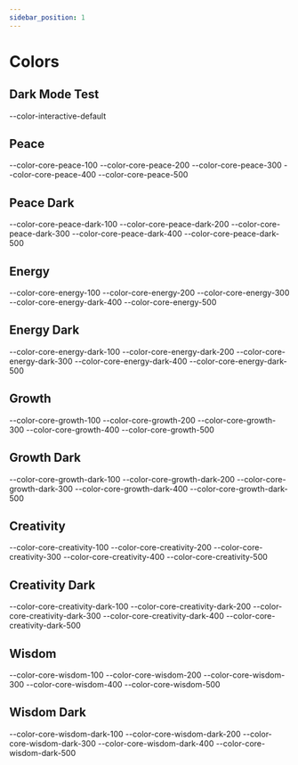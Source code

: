 ```yaml
---
sidebar_position: 1
---
```


# Colors


<div className="container">
	<div className="row">
		<div className="col col--6">
			<h2>Dark Mode Test</h2>
			<PaletteBlock color="var(--color-interactive-default)" textColor="var(--color-background-primary)">
			--color-interactive-default
			</PaletteBlock>
		</div>
	</div>
	<div className="row">
		<div className="col col--6">
			<h2>Peace</h2>
				<PaletteBlock color="var(--color-core-peace-100)" textColor="var(--color-core-focus-900)">
					--color-core-peace-100
				</PaletteBlock>
				<PaletteBlock color="var(--color-core-peace-200)" textColor="var(--color-core-focus-900)">
					--color-core-peace-200
				</PaletteBlock>
				<PaletteBlock color="var(--color-core-peace-300)" textColor="var(--color-core-focus-0)">
					--color-core-peace-300
				</PaletteBlock>
				<PaletteBlock color="var(--color-core-peace-400)" textColor="var(--color-core-focus-0)">
					--color-core-peace-400
				</PaletteBlock>
				<PaletteBlock color="var(--color-core-peace-500)" textColor="var(--color-core-focus-0)">
					--color-core-peace-500
				</PaletteBlock>
		</div>
		<div className="col col--6">
			<h2>Peace Dark</h2>
				<PaletteBlock color="var(--color-core-peace-dark-100)" textColor="var(--color-core-focus-900)">
					--color-core-peace-dark-100
				</PaletteBlock>
				<PaletteBlock color="var(--color-core-peace-dark-200)" textColor="var(--color-core-focus-900)">
					--color-core-peace-dark-200
				</PaletteBlock>
				<PaletteBlock color="var(--color-core-peace-dark-300)" textColor="var(--color-core-focus-0)">
					--color-core-peace-dark-300
				</PaletteBlock>
				<PaletteBlock color="var(--color-core-peace-dark-400)" textColor="var(--color-core-focus-0)">
					--color-core-peace-dark-400
				</PaletteBlock>
				<PaletteBlock color="var(--color-core-peace-dark-500)" textColor="var(--color-core-focus-0)">
					--color-core-peace-dark-500
				</PaletteBlock>
		</div>
	</div>
	<div className="row">
		<div className="col col--6">
			<h2>Energy</h2>
				<PaletteBlock color="var(--color-core-energy-100)" textColor="var(--color-core-focus-900)">
					--color-core-energy-100
				</PaletteBlock>
				<PaletteBlock color="var(--color-core-energy-200)" textColor="var(--color-core-focus-0)">
					--color-core-energy-200
				</PaletteBlock>
				<PaletteBlock color="var(--color-core-energy-300)" textColor="var(--color-core-focus-0)">
					--color-core-energy-300
				</PaletteBlock>
				<PaletteBlock color="var(--color-core-energy-dark-400)" textColor="var(--color-core-focus-0)">
					--color-core-energy-dark-400
				</PaletteBlock>
				<PaletteBlock color="var(--color-core-energy-500)" textColor="var(--color-core-focus-0)">
					--color-core-energy-500
				</PaletteBlock>
		</div>
		<div className="col col--6">
			<h2>Energy Dark</h2>
				<PaletteBlock color="var(--color-core-energy-dark-100)" textColor="var(--color-core-focus-900)">
					--color-core-energy-dark-100
				</PaletteBlock>
				<PaletteBlock color="var(--color-core-energy-dark-200)" textColor="var(--color-core-focus-900)">
					--color-core-energy-dark-200
				</PaletteBlock>
				<PaletteBlock color="var(--color-core-energy-dark-300)" textColor="var(--color-core-focus-0)">
					--color-core-energy-dark-300
				</PaletteBlock>
				<PaletteBlock color="var(--color-core-energy-dark-400)" textColor="var(--color-core-focus-0)">
					--color-core-energy-dark-400
				</PaletteBlock>
				<PaletteBlock color="var(--color-core-energy-dark-500)" textColor="var(--color-core-focus-0)">
					--color-core-energy-dark-500
				</PaletteBlock>
		</div>
	</div>
	<div className="row">
		<div className="col col--6">
			<h2>Growth</h2>
				<PaletteBlock color="var(--color-core-growth-100)" textColor="var(--color-core-focus-900)">
					--color-core-growth-100
				</PaletteBlock>
				<PaletteBlock color="var(--color-core-growth-200)" textColor="var(--color-core-focus-900)">
					--color-core-growth-200
				</PaletteBlock>
				<PaletteBlock color="var(--color-core-growth-300)" textColor="var(--color-core-focus-0)" textColor="var(--color-core-focus-0)">
					--color-core-growth-300
				</PaletteBlock>
				<PaletteBlock color="var(--color-core-growth-400)" textColor="var(--color-core-focus-0)" textColor="var(--color-core-focus-0)">
					--color-core-growth-400
				</PaletteBlock>
				<PaletteBlock color="var(--color-core-growth-500)" textColor="var(--color-core-focus-0)" textColor="var(--color-core-focus-0)">
					--color-core-growth-500
				</PaletteBlock>
		</div>
		<div className="col col--6">
			<h2>Growth Dark</h2>
				<PaletteBlock color="var(--color-core-growth-dark-100)" textColor="var(--color-core-focus-900)">
					--color-core-growth-dark-100
				</PaletteBlock>
				<PaletteBlock color="var(--color-core-growth-dark-200)" textColor="var(--color-core-focus-900)">
					--color-core-growth-dark-200
				</PaletteBlock>
				<PaletteBlock color="var(--color-core-growth-dark-300)" textColor="var(--color-core-focus-0)">
					--color-core-growth-dark-300
				</PaletteBlock>
				<PaletteBlock color="var(--color-core-growth-dark-400)" textColor="var(--color-core-focus-0)">
					--color-core-growth-dark-400
				</PaletteBlock>
				<PaletteBlock color="var(--color-core-growth-dark-500)" textColor="var(--color-core-focus-0)">
					--color-core-growth-dark-500
				</PaletteBlock>
		</div>
	</div>
	<div className="row">
		<div className="col col--6">
			<h2>Creativity</h2>
				<PaletteBlock color="var(--color-core-creativity-100)" textColor="var(--color-core-focus-900)">
					--color-core-creativity-100
				</PaletteBlock>
				<PaletteBlock color="var(--color-core-creativity-200)" textColor="var(--color-core-focus-900)">
					--color-core-creativity-200
				</PaletteBlock>
				<PaletteBlock color="var(--color-core-creativity-300)" textColor="var(--color-core-focus-0)">
					--color-core-creativity-300
				</PaletteBlock>
				<PaletteBlock color="var(--color-core-creativity-400)" textColor="var(--color-core-focus-0)">
					--color-core-creativity-400
				</PaletteBlock>
				<PaletteBlock color="var(--color-core-creativity-500)" textColor="var(--color-core-focus-0)">
					--color-core-creativity-500
				</PaletteBlock>
		</div>
		<div className="col col--6">
			<h2>Creativity Dark</h2>
				<PaletteBlock color="var(--color-core-creativity-dark-100)" textColor="var(--color-core-focus-900)">
					--color-core-creativity-dark-100
				</PaletteBlock>
				<PaletteBlock color="var(--color-core-creativity-dark-200)" textColor="var(--color-core-focus-900)">
					--color-core-creativity-dark-200
				</PaletteBlock>
				<PaletteBlock color="var(--color-core-creativity-dark-300)" textColor="var(--color-core-focus-0)">
					--color-core-creativity-dark-300
				</PaletteBlock>
				<PaletteBlock color="var(--color-core-creativity-dark-400)" textColor="var(--color-core-focus-0)">
					--color-core-creativity-dark-400
				</PaletteBlock>
				<PaletteBlock color="var(--color-core-creativity-dark-500)" textColor="var(--color-core-focus-0)">
					--color-core-creativity-dark-500
				</PaletteBlock>
		</div>
	</div>
	<div className="row">
		<div className="col col--6">
			<h2>Wisdom</h2>
			<PaletteBlock color="var(--color-core-wisdom-100)" textColor="var(--color-core-focus-900)">
				--color-core-wisdom-100
			</PaletteBlock>
			<PaletteBlock color="var(--color-core-wisdom-200)" textColor="var(--color-core-focus-0)">
				--color-core-wisdom-200
			</PaletteBlock>
			<PaletteBlock color="var(--color-core-wisdom-300)" textColor="var(--color-core-focus-0)">
				--color-core-wisdom-300
			</PaletteBlock>
			<PaletteBlock color="var(--color-core-wisdom-400)" textColor="var(--color-core-focus-0)">
				--color-core-wisdom-400
			</PaletteBlock>
			<PaletteBlock color="var(--color-core-wisdom-500)" textColor="var(--color-core-focus-0)">
				--color-core-wisdom-500
			</PaletteBlock>
					</div>
		<div className="col col--6">
			<h2>Wisdom Dark</h2>
				<PaletteBlock color="var(--color-core-wisdom-dark-100)" textColor="var(--color-core-focus-900)">
					--color-core-wisdom-dark-100
				</PaletteBlock>
				<PaletteBlock color="var(--color-core-wisdom-dark-200)" textColor="var(--color-core-focus-900)">
					--color-core-wisdom-dark-200
				</PaletteBlock>
				<PaletteBlock color="var(--color-core-wisdom-dark-300)" textColor="var(--color-core-focus-0)">
					--color-core-wisdom-dark-300
				</PaletteBlock>
				<PaletteBlock color="var(--color-core-wisdom-dark-400)" textColor="var(--color-core-focus-0)">
					--color-core-wisdom-dark-400
				</PaletteBlock>
				<PaletteBlock color="var(--color-core-wisdom-dark-500)" textColor="var(--color-core-focus-0)">
					--color-core-wisdom-dark-500
				</PaletteBlock>
		</div>
	</div>
</div>
